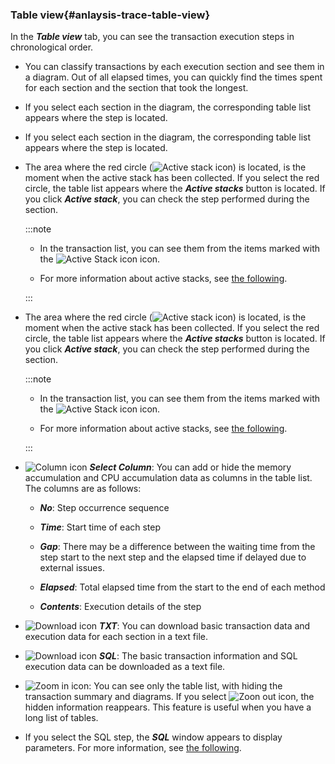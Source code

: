 ### Table view{#anlaysis-trace-table-view}

In the **_Table view_** tab, you can see the transaction execution steps in chronological order.

<Xclude product='php,nodejs,golang'>

<ImgLang img="analysis-tx-table-view-mode.png" desc="Table view" />

</Xclude>

<InDoc product='php,nodejs,golang'>

<ImgLang img="analysis-tx-table-view-mode-none-actx.png" desc="Table view" />

</InDoc>

-   You can classify transactions by each execution section and see them in a diagram. Out of all elapsed times, you can quickly find the times spent for each section and the section that took the longest.

<Xclude product='php,nodejs,golang'>

-   If you select each section in the diagram, the corresponding table list appears where the step is located.

    <ImgLang img="analysis-tx-table-view-select-stack.png" desc="Step selection" />

</Xclude>

<InDoc product='php,nodejs,golang'>

-   If you select each section in the diagram, the corresponding table list appears where the step is located.

    <ImgLang img="analysis-tx-table-view-select-stack-none-actx.png" desc="Step selection" />

</InDoc>

<Xclude product='php,nodejs,golang,kubernetes'>

-   The area where the red circle (![Active stack icon](/img/ic-c-tx-active-stack.svg)) is located, is the moment when the active stack has been collected. If you select the red circle, the table list appears where the **_Active stacks_** button is located. If you click **_Active stack_**, you can check the step performed during the section.

    :::note

    -   In the transaction list, you can see them from the items marked with the ![Active Stack icon](/img/ic-s-active-stack.svg) icon.

    -   For more information about active stacks, see [the following](analysis-apm#active-stack).

    :::

</Xclude>

<InDoc product='kubernetes'>

-   The area where the red circle (![Active stack icon](/img/ic-c-tx-active-stack.svg)) is located, is the moment when the active stack has been collected. If you select the red circle, the table list appears where the **_Active stacks_** button is located. If you click **_Active stack_**, you can check the step performed during the section.

    :::note

    -   In the transaction list, you can see them from the items marked with the ![Active Stack icon](/img/ic-s-active-stack.svg) icon.

    -   For more information about active stacks, see [the following](../java/analysis-apm#active-stack).

    :::

</InDoc>

-   ![Column icon](/img/ico-column.svg) **_Select Column_**: You can add or hide the memory accumulation and CPU accumulation data as columns in the table list. The columns are as follows:

    -   **_No_**: Step occurrence sequence

    -   **_Time_**: Start time of each step

    -   **_Gap_**: There may be a difference between the waiting time from the step start to the next step and the elapsed time if delayed due to external issues.

    -   **_Elapsed_**: Total elapsed time from the start to the end of each method

    -   **_Contents_**: Execution details of the step

-   ![Download icon](/img/ico-download.svg) **_TXT_**: You can download basic transaction data and execution data for each section in a text file.

-   ![Download icon](/img/ico-download.svg) **_SQL_**: The basic transaction information and SQL execution data can be downloaded as a text file.

-   ![Zoom in icon](/img/ic-outside.svg): You can see only the table list, with hiding the transaction summary and diagrams. If you select ![Zoon out icon](/img/ic-inside.svg), the hidden information reappears. This feature is useful when you have a long list of tables.

-   If you select the SQL step, the **_SQL_** window appears to display parameters. For more information, see [the following](#transaction-parameter).
